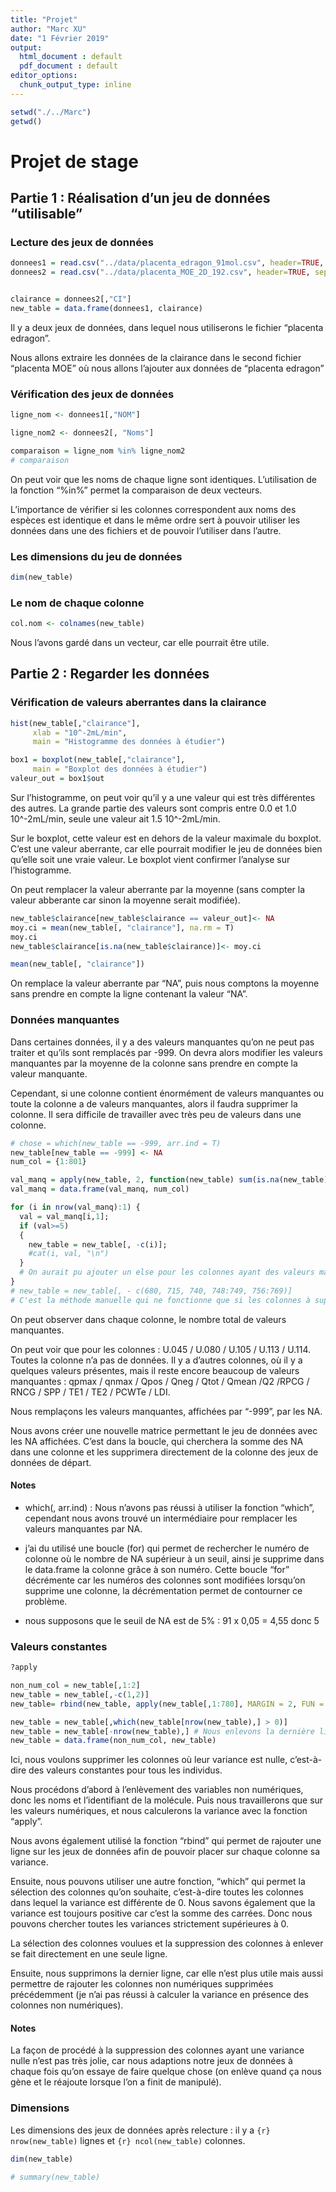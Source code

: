 ```yaml
---
title: "Projet"
author: "Marc XU"
date: "1 Février 2019"
output: 
  html_document : default
  pdf_document : default
editor_options: 
  chunk_output_type: inline
---
```


```r
setwd("./../Marc")
getwd()
```

# Projet de stage

## Partie 1 : Réalisation d'un jeu de données "utilisable"

### Lecture des jeux de données
```r
donnees1 = read.csv("../data/placenta_edragon_91mol.csv", header=TRUE, sep=";")
donnees2 = read.csv("../data/placenta_MOE_2D_192.csv", header=TRUE, sep=";")


clairance = donnees2[,"CI"]
new_table = data.frame(donnees1, clairance)
```

Il y a deux jeux de données, dans lequel nous utiliserons le fichier "placenta edragon".

Nous allons extraire les données de la clairance dans le second fichier "placenta MOE" où nous allons l'ajouter aux données de "placenta edragon"

### Vérification des jeux de données
```r
ligne_nom <- donnees1[,"NOM"]

ligne_nom2 <- donnees2[, "Noms"]

comparaison = ligne_nom %in% ligne_nom2
# comparaison
```

On peut voir que les noms de chaque ligne sont identiques. L'utilisation de la fonction "%in%" permet la comparaison de deux vecteurs.

L'importance de vérifier si les colonnes correspondent aux noms des espèces est identique et dans le même ordre sert à pouvoir utiliser les données dans une des fichiers et de pouvoir l'utiliser dans l'autre.

### Les dimensions du jeu de données
```r
dim(new_table)
```

### Le nom de chaque colonne
```r
col.nom <- colnames(new_table)
```

Nous l'avons gardé dans un vecteur, car elle pourrait être utile.


## Partie 2 : Regarder les données

### Vérification de valeurs aberrantes dans la clairance
```r
hist(new_table[,"clairance"],
     xlab = "10^-2mL/min",
     main = "Histogramme des données à étudier")
```

```r
box1 = boxplot(new_table[,"clairance"],
     main = "Boxplot des données à étudier")
valeur_out = box1$out
```

Sur l'histogramme, on peut voir qu'il y a une valeur qui est très différentes des autres. La grande partie des valeurs sont compris entre 0.0 et 1.0 10^-2mL/min, seule une valeur ait 1.5 10^-2mL/min.

Sur le boxplot, cette valeur est en dehors de la valeur maximale du boxplot. C'est une valeur aberrante, car elle pourrait modifier le jeu de données bien qu'elle soit une vraie valeur. Le boxplot vient confirmer l'analyse sur l'histogramme.

On peut remplacer la valeur aberrante par la moyenne (sans compter la valeur abberante car sinon la moyenne serait modifiée).

```r
new_table$clairance[new_table$clairance == valeur_out]<- NA
moy.ci = mean(new_table[, "clairance"], na.rm = T)
moy.ci
new_table$clairance[is.na(new_table$clairance)]<- moy.ci

mean(new_table[, "clairance"])
```

On remplace la valeur aberrante par "NA", puis nous comptons la moyenne sans prendre en compte la ligne contenant la valeur "NA".

### Données manquantes

Dans certaines données, il y a des valeurs manquantes qu'on ne peut pas traiter et qu'ils sont remplacés par -999. On devra alors modifier les valeurs manquantes par la moyenne de la colonne sans prendre en compte la valeur manquante.

Cependant, si une colonne contient énormément de valeurs manquantes ou toute la colonne a de valeurs manquantes, alors il faudra supprimer la colonne. Il sera difficile de travailler avec très peu de valeurs dans une colonne.

```r
# chose = which(new_table == -999, arr.ind = T)
new_table[new_table == -999] <- NA
num_col = {1:801}

val_manq = apply(new_table, 2, function(new_table) sum(is.na(new_table)))
val_manq = data.frame(val_manq, num_col)

for (i in nrow(val_manq):1) {
  val = val_manq[i,1];
  if (val>=5)
  {
    new_table = new_table[, -c(i)];
    #cat(i, val, "\n")
  }
  # On aurait pu ajouter un else pour les colonnes ayant des valeurs manquantes en dessous du seuil. Cependant, j'ai pu vérifier à la main qu'il n'y avait pas de colonne ayant des NA en dessous du seuil, donc j'ai évité de rajouter le "else" qui serait inutile ici.
}
# new_table = new_table[, - c(680, 715, 740, 748:749, 756:769)]
# C'est la méthode manuelle qui ne fonctionne que si les colonnes à supprimer correspondent à ces numéros.


```

On peut observer dans chaque colonne, le nombre total de valeurs manquantes.

On peut voir que pour les colonnes : U.045 / U.080 / U.105 / U.113 / U.114. Toutes la colonne n'a pas de données.
Il y a d'autres colonnes, où il y a quelques valeurs présentes, mais il reste encore beaucoup de valeurs manquantes : qpmax / qnmax / Qpos / Qneg / Qtot / Qmean /Q2 /RPCG / RNCG / SPP / TE1 / TE2 / PCWTe / LDI.

Nous remplaçons les valeurs manquantes, affichées par "-999", par les NA.

Nous avons créer une nouvelle matrice permettant le jeu de données avec les NA affichées. C'est dans la boucle, qui cherchera la somme des NA dans une colonne et les supprimera directement de la colonne des jeux de données de départ.


#### Notes
  - which(, arr.ind) : Nous n'avons pas réussi à utiliser la fonction "which", cependant nous avons trouvé un intermédiaire pour remplacer les valeurs manquantes par NA.

  - j'ai du utilisé une boucle (for) qui permet de rechercher le numéro de colonne où le nombre de NA supérieur à un seuil, ainsi je supprime dans le data.frame la colonne grâce à son numéro. Cette boucle "for" décrémente car les numéros des colonnes sont modifiées lorsqu'on supprime une colonne, la décrémentation permet de contourner ce problème.

  - nous supposons que le seuil de NA est de 5% : 91 x 0,05 = 4,55 donc 5

### Valeurs constantes

```r
?apply

non_num_col = new_table[,1:2]
new_table = new_table[,-c(1,2)]
new_table= rbind(new_table, apply(new_table[,1:780], MARGIN = 2, FUN = var))

new_table = new_table[,which(new_table[nrow(new_table),] > 0)]
new_table = new_table[-nrow(new_table),] # Nous enlevons la dernière ligne car elle n'est plus nécessaire
new_table = data.frame(non_num_col, new_table)
```

Ici, nous voulons supprimer les colonnes où leur variance est nulle, c'est-à-dire des valeurs constantes pour tous les individus.

Nous procédons d'abord à l'enlèvement des variables non numériques, donc les noms et l'identifiant de la molécule. Puis nous travaillerons que sur les valeurs numériques, et nous calculerons la variance avec la fonction "apply". 

Nous avons également utilisé la fonction "rbind" qui permet de rajouter une ligne sur les jeux de données afin de pouvoir placer sur chaque colonne sa variance.

Ensuite, nous pouvons utiliser une autre fonction, "which" qui permet la sélection des colonnes qu'on souhaite, c'est-à-dire toutes les colonnes dans lequel la variance est différente de 0. Nous savons également que la variance est toujours positive car c'est la somme des carrées. Donc nous pouvons chercher toutes les variances strictement supérieures à 0.

La sélection des colonnes voulues et la suppression des colonnes à enlever se fait directement en une seule ligne.

Ensuite, nous supprimons la dernier ligne, car elle n'est plus utile mais aussi permettre de rajouter les colonnes non numériques supprimées précédemment (je n'ai pas réussi à calculer la variance en présence des colonnes non numériques).

#### Notes
La façon de procédé à la suppression des colonnes ayant une variance nulle n'est pas très jolie, car nous adaptions notre jeux de données à chaque fois qu'on essaye de faire quelque chose (on enlève quand ça nous gène et le réajoute lorsque l'on a finit de manipulé).

### Dimensions

Les dimensions des jeux de données après relecture : il y a `{r} nrow(new_table)` lignes et `{r} ncol(new_table)` colonnes.

```r
dim(new_table)
```

```r
# summary(new_table)

```

```r
```

